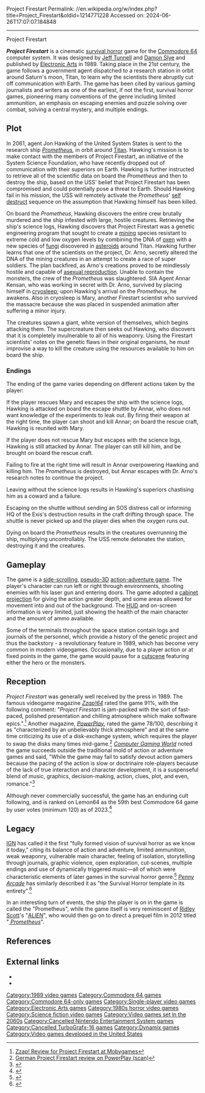 Project Firestart
Permalink: //en.wikipedia.org/w/index.php?title=Project_Firestart&oldid=1214771228
Accessed on: 2024-06-26T17:07:07.184848



------
Project Firestart
{{More footnotes needed|date=February 2009}}
{{Infobox video game
|title= Project Firestart
|image= Project Firestart Coverart.png
|developer= [[Dynamix]]
|publisher= [[Electronic Arts]]
|designer= [[Jeff Tunnell]]<br />[[Damon Slye]]
|programmer= Dariusz Lukaszuk<br />Paul Bowman<br />Richard Rayl
|artist= John Burton<br />Dariusz Lukaszuk
|composer= Alan McKean
|released= [[1989 in video gaming|1989]]
|genre= [[Survival horror]]
|modes= [[Single-player video game|Single-player]]
|platforms= [[Commodore 64]]
}}

'''''Project Firestart''''' is a cinematic [[survival horror]] game for the [[Commodore 64]] computer system.  It was designed by [[Jeff Tunnell]] and [[Damon Slye]] and published by [[Electronic Arts]] in 1989. Taking place in the 21st century, the game follows a government agent dispatched to a research station in orbit around Saturn's moon, Titan, to learn why the scientists there abruptly cut off communication with Earth. The game has been cited by various gaming journalists and writers as one of the earliest, if not the first, survival horror games, pioneering many conventions of the genre including limited ammunition, an emphasis on escaping enemies and puzzle solving over combat, solving a central mystery, and multiple endings.

==Plot==

In 2061, agent Jon Hawking of the United System States is sent to the research ship ''[[Prometheus]],'' in orbit around [[Titan (moon)|Titan]]. Hawking's mission is to make contact with the members of Project Firestart, an initiative of the System Science Foundation, who have recently dropped out of communication with their superiors on Earth. Hawking is further instructed to retrieve all of the scientific data on board the ''Prometheus'' and then to destroy the ship, based on the USS' belief that Project Firestart has been compromised and could potentially pose a threat to Earth. Should Hawking fail in his mission, the USS will remotely activate the ''Prometheus''<nowiki/>' [[self destruct]] sequence on the assumption that Hawking himself has been killed.

On board the ''Prometheus'', Hawking discovers the entire crew brutally murdered and the ship infested with large, hostile creatures. Retrieving the ship's science logs, Hawking discovers that Project Firestart was a genetic engineering program that sought to create a [[mining]] species resistant to extreme cold and low oxygen levels by combining the DNA of [[oxen]] with a new species of [[fungi]] discovered in [[asteroids]] around Titan. Hawking further learns that one of the scientists on the project, Dr. Arno, secretly altered the DNA of the mining creatures in an attempt to create a race of super soldiers. The plan backfired, as Arno's creations proved to be mindlessly hostile and capable of [[asexual reproduction]]. Unable to contain the monsters, the crew of the ''Prometheus'' was slaughtered. SIA Agent Annar Kensan, who was working in secret with Dr. Arno, survived by placing himself in [[suspended animation|cryosleep]]; upon Hawking's arrival on the ''Prometheus'', he awakens. Also in cryosleep is Mary, another Firestart scientist who survived the massacre because she was placed in suspended animation after suffering a minor injury.

The creatures spawn a giant, white version of themselves, which begins attacking them. The supercreature then seeks out Hawking, who discovers that it is completely invulnerable to all of his weaponry. Using the Firestart scientists' notes on the genetic flaws in their original organisms, he must improvise a way to kill the creature using the resources available to him on board the ship.

===Endings===

The ending of the game varies depending on different actions taken by the player:

If the player rescues Mary and escapes the ship with the science logs, Hawking is attacked on board the escape shuttle by Annar, who does not want knowledge of the experiments to leak out. By firing their weapon at the right time, the player can shoot and kill Annar; on board the rescue craft, Hawking is reunited with Mary.

If the player does not rescue Mary but escapes with the science logs, Hawking is still attacked by Annar. The player can still kill him, and be brought on board the rescue craft.

Failing to fire at the right time will result in Annar overpowering Hawking and killing him. The ''Prometheus'' is destroyed, but Annar escapes with Dr. Arno's research notes to continue the project.

Leaving without the science logs results in Hawking's superiors chastising him as a coward and a failure.

Escaping on the shuttle without sending an SOS distress call or informing HQ of the Exis's destruction results in the craft drifting through space. The shuttle is never picked up and the player dies when the oxygen runs out.

Dying on board the ''Prometheus'' results in the creatures overrunning the ship, multiplying uncontrollably. The USS remote detonates the station, destroying it and the creatures.

==Gameplay==
The game is a [[side-scrolling]], [[pseudo-3D]] [[action-adventure game]]. The player's character can run left or right through environments, shooting enemies with his laser gun and entering doors. The game adopted a [[cabinet projection]] for giving the action greater depth, and some areas allowed for movement into and out of the background. The [[HUD (video gaming)|HUD]] and on-screen information is very limited, just showing the health of the main character and the amount of ammo available.

Some of the terminals throughout the space station contain logs and journals of the personnel, which provide a history of the genetic project and thus the backstory - a revolutionary feature in 1989, which has become very common in modern videogames.  Occasionally, due to a player action or at fixed points in the game, the game would pause for a [[cutscene]] featuring either the hero or the monsters.

==Reception==
''Project Firestart'' was generally well received by the press in 1989. The famous videogame magazine ''[[Zzap!64]]'' rated the game 91%, with the following comment: "''Project Firestart'' is jam-packed with the sort of fast-paced, polished presentation and chilling atmosphere which make software epics.".<ref>[http://www.mobygames.com/game/c64/project-firestart/mobyrank Zzap! Review for Project Firestart at Mobygames]</ref>
Another magazine, ''[[Commodore Power Play|PowerPlay]]'', rated the game 78/100, describing it as "characterized by an unbelievably thick atmosphere" and at the same time criticizing its use of a disk-exchange system, which requires the player to swap the disks many times mid-game.<ref>[http://www.kultboy.com/index.php?site=t&id=2506 German Project Firestart review on PowerPlay (scan)]</ref> ''[[Computer Gaming World]]'' noted the game succeeds outside the traditional mold of action or adventure games and said, "While the game may fail to satisfy devout action gamers because the pacing of the action is slow or doctrinaire role-players because of the lack of true interaction and character development, it is a suspenseful blend of music, graphics, decision-making, action, clues, plot, and even, romance."<ref name="CGW">{{citation | date = October 1989 | last = Wilson | first = David | magazine = [[Computer Gaming World]] | title = Quest for Firepower | page = 18 | issue=64}}</ref>

Although never commercially successful, the game has an enduring cult following, and is ranked on Lemon64 as the 59th best Commodore 64 game by user votes (minimum 120) as of 2023.<ref>{{cite web | url=http://www.lemon64.com/?mainurl=http%3A//www.lemon64.com/games/ | title=Lemon64 - Commodore 64 Games - C64 Reviews & Music }}</ref>

==Legacy==
[[IGN]] has called it the first "fully formed vision of survival horror as we know it today," citing its balance of action and adventure, limited ammunition, weak weaponry, vulnerable main character, feeling of isolation, storytelling through journals, graphic violence, open exploration, cut-scenes, multiple endings and use of dynamically triggered music—all of which were characteristic elements of later games in the survival horror genre.<ref name="ignhistory">{{cite web | author = Travis Fahs | url = http://retro.ign.com/articles/104/1040759p1.html | title = IGN Presents the History of Survival Horror | date = 30 October 2009 | publisher = IGN | accessdate=2009-11-02}}</ref> ''[[Penny Arcade (webcomic)|Penny Arcade]]'' has similarly described it as "the Survival Horror template in its entirety".<ref name="pahistory">{{cite web | author = Jerry Holkins | url = https://www.penny-arcade.com/comic/2011/02/02/my-friend-wyrmidon | title = My Friend Wyrmidon | publisher = [[Penny Arcade (webcomic)]] | accessdate=2011-02-02}}</ref>

In an interesting turn of events, the ship the player is on in the game is called the "Prometheus", while the game itself is very reminiscent of [[Ridley Scott]]'s "''[[Alien 1979 |ALIEN]]''", who would then go on to direct a prequel film in 2012 titled "''[[Prometheus (2012 film)| Prometheus]]''".

== References ==
{{reflist}}

== External links ==
*{{moby game|id=/project-firestart}}
*{{Lemon64 game|id=2003}}

{{Dynamix}}

[[Category:1989 video games]]
[[Category:Commodore 64 games]]
[[Category:Commodore 64-only games]]
[[Category:Single-player video games]]
[[Category:Electronic Arts games]]
[[Category:1980s horror video games]]
[[Category:Science fiction video games]]
[[Category:Video games set in the 2060s]]
[[Category:Cancelled Nintendo Entertainment System games]]
[[Category:Cancelled TurboGrafx-16 games]]
[[Category:Dynamix games]]
[[Category:Video games developed in the United States]]